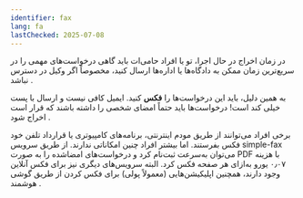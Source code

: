 ```yaml
---
identifier: fax
lang: fa
lastChecked: 2025-07-08
---
```


در زمان اخراج در حال اجرا، تو یا افراد حامی‌ات باید گاهی درخواست‌های مهمی را در سریع‌ترین زمان ممکن به دادگاه‌ها یا اداره‌ها ارسال کنید، مخصوصاً اگر وکیل در دسترس نباشد
.

به همین دلیل، باید این درخواست‌ها را **فکس** کنید. ایمیل کافی نیست و ارسال با پست خیلی کند است! درخواست‌ها باید حتماً امضای شخصی را داشته باشند که قرار است اخراج شود
.

برخی افراد می‌توانند از طریق مودم اینترنتی، برنامه‌های کامپیوتری یا قرارداد تلفن خود فکس بفرستند. اما بیشتر افراد چنین امکاناتی ندارند. از طریق سرویس simple-fax می‌توان به‌سرعت ثبت‌نام کرد و درخواست‌های امضاشده را به صورت PDF با هزینه ۰٫۰۷ یورو به‌ازای هر صفحه فکس کرد. البته سرویس‌های دیگری نیز برای فکس آنلاین وجود دارند، همچنین اپلیکیشن‌هایی (معمولاً پولی) برای فکس کردن از طریق گوشی هوشمند
.
<ExternalShortLink identifier="simplefax" />
